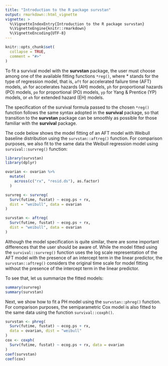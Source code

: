 ```yaml
---
title: "Introduction to the R package survstan"
output: rmarkdown::html_vignette
vignette: >
  %\VignetteIndexEntry{Introduction to the R package survstan}
  %\VignetteEngine{knitr::rmarkdown}
  %\VignetteEncoding{UTF-8}
---
```


```r
knitr::opts_chunk$set(
  collapse = TRUE,
  comment = "#>"
)
```

To fit a survival model with the __survstan__ package, the user must choose among one of the available fitting functions `*reg()`, where * stands for the type of regression model, that is, `aft` for accelerated failure time (AFT) models, `ah` for accelerates hazards (AH) models, `ph` for proportional hazards (PO) models, `po` for proportional (PO) models, `yp` for Yang \& Prentice (YP) models, or `eh` for extended hazard (EH) models.

The specification of the survival formula passed to the chosen `*reg()` function follows the same syntax adopted in the __survival__ package, so that transition to the __survstan__ package can be smoothly as possible for those familiar with the __survival__ package.

The code below shows the model fitting of an AFT model with Weibull baseline distribution using the `survstan::aftreg()` function. For comparison purposes, we also fit to the same data the Weibull regression model using `survival::survreg()` function:

```r
library(survstan)
library(dplyr)

ovarian <- ovarian %>%
  mutate(
    across(c("rx", "resid.ds"), as.factor)
  )

survreg <- survreg(
  Surv(futime, fustat) ~ ecog.ps + rx, 
  dist = "weibull", data = ovarian
)

survstan <- aftreg(
  Surv(futime, fustat) ~ ecog.ps + rx, 
  dist = "weibull", data = ovarian
)

```

Although the model specification is quite similar, there are some important differences that the user should be aware of. While the model fitted using the `survival::survreg()` function uses the log scale representation of the AFT model with the presence of an intercept term in the linear predictor, the `survstan::aftreg()` considers the original time scale for model fitting without the presence of the intercept term in the linear predictor.

To see that, let us summarize the fitted models:

```r
summary(survreg)
summary(survstan)
```

Next, we show how to fit a PH model using the `survstan::phreg()` function. For comparison purposes, the semiparametric Cox model is also fitted to the same data using the function `survival::coxph()`.

```r
survstan <- phreg(
  Surv(futime, fustat) ~ ecog.ps + rx, 
  data = ovarian, dist = "weibull"
)
cox <- coxph(
  Surv(futime, fustat) ~ ecog.ps + rx, data = ovarian
)
coef(survstan)
coef(cox)
```


<!-- Now we  and the semiparametric proportional hazards model using the `survival::coxph()` -->

<!-- The usege of other functions implemented in the __survstan__ package are illustrated in the code presented below: -->

<!-- ```{r} -->

<!-- # fitting the model: -->
<!-- fit <- aftreg( -->
<!--   Surv(futime, fustat) ~ .,  -->
<!--   dist = "weibull", data = ovarian -->
<!-- ) -->

<!-- # investigating the fitted model: -->
<!-- estimates(fit) -->
<!-- coef(fit) -->
<!-- confint(fit) -->
<!-- summary(fit) -->
<!-- tidy(fit) -->
<!-- vcov(fit) -->


<!-- # residual plots: -->
<!-- ggresiduals(fit, type = "coxsnell") -->
<!-- ggresiduals(fit, type = "martingale") -->
<!-- ggresiduals(fit, type = "deviance") -->


<!-- # Deviance analysis: -->
<!-- fit1 <- aftreg(Surv(futime, fustat) ~ 1, baseline = "weibull", data = ovarian, init = 0) -->
<!-- fit2 <- aftreg(Surv(futime, fustat) ~ rx, baseline = "weibull", data = ovarian, init = 0) -->
<!-- fit3 <- aftreg(Surv(futime, fustat) ~ rx + ecog.ps, baseline = "weibull", data = ovarian, init = 0) -->

<!-- anova(fit1, fit2, fit3) -->


<!-- # Model comparison using AIC: -->
<!-- AIC(fit1, fit2, fit3) -->

<!-- ``` -->

